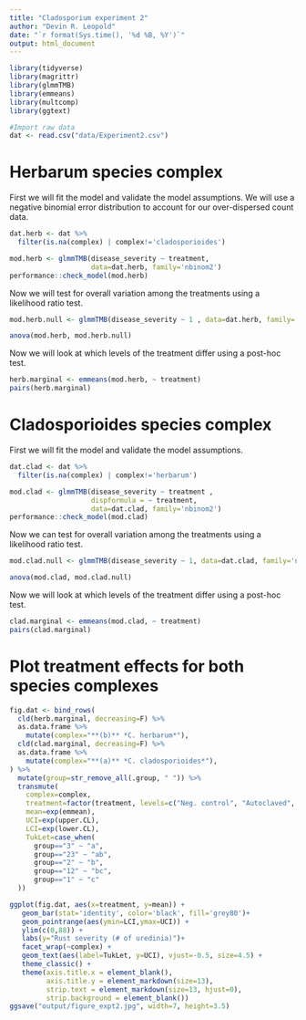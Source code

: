 ```yaml
---
title: "Cladosporium experiment 2"
author: "Devin R. Leopold"
date: "`r format(Sys.time(), '%d %B, %Y')`"
output: html_document
---
```


```r
library(tidyverse)
library(magrittr)
library(glmmTMB)
library(emmeans)
library(multcomp)
library(ggtext)

#Import raw data
dat <- read.csv("data/Experiment2.csv")

```

# Herbarum species complex

First we will fit the model and validate the model assumptions. We will use a negative binomial error distribution to account for our over-dispersed count data.

```r
dat.herb <- dat %>% 
  filter(is.na(complex) | complex!='cladosporioides')

mod.herb <- glmmTMB(disease_severity ~ treatment, 
                    data=dat.herb, family='nbinom2') 
performance::check_model(mod.herb)
```

Now we will test for overall variation among the treatments using a likelihood ratio test.

```r
mod.herb.null <- glmmTMB(disease_severity ~ 1 , data=dat.herb, family='nbinom2') 

anova(mod.herb, mod.herb.null)

```

Now we will look at which levels of the treatment differ using a post-hoc test.

```r
herb.marginal <- emmeans(mod.herb, ~ treatment)
pairs(herb.marginal)
```

# Cladosporioides species complex

First we will fit the model and validate the model assumptions. 

```r
dat.clad <- dat %>% 
  filter(is.na(complex) | complex!='herbarum')

mod.clad <- glmmTMB(disease_severity ~ treatment , 
                    dispformula = ~ treatment,
                    data=dat.clad, family='nbinom2') 
performance::check_model(mod.clad)
```

Now we can test for overall variation among the treatments using a likelihood ratio test.

```r
mod.clad.null <- glmmTMB(disease_severity ~ 1, data=dat.clad, family='nbinom2') 

anova(mod.clad, mod.clad.null) 

```

Now we will look at which levels of the treatment differ using a post-hoc test.

```r
clad.marginal <- emmeans(mod.clad, ~ treatment)
pairs(clad.marginal)
```

# Plot treatment effects for both species complexes

```r

fig.dat <- bind_rows(
  cld(herb.marginal, decreasing=F) %>%
  as.data.frame %>%
    mutate(complex="**(b)** *C. herbarum*"),
  cld(clad.marginal, decreasing=F) %>%
  as.data.frame %>%
    mutate(complex="**(a)** *C. cladosporioides*"),
) %>%
  mutate(group=str_remove_all(.group, " ")) %>%
  transmute(
    complex=complex,
    treatment=factor(treatment, levels=c("Neg. control", "Autoclaved", "Filtered", "Live")),
    mean=exp(emmean),
    UCI=exp(upper.CL),
    LCI=exp(lower.CL),
    TukLet=case_when(
      group=="3" ~ "a",
      group=="23" ~ "ab",
      group=="2" ~ "b",
      group=="12" ~ "bc",
      group=="1" ~ "c"
  ))

ggplot(fig.dat, aes(x=treatment, y=mean)) +
   geom_bar(stat='identity', color='black', fill='grey80')+
   geom_pointrange(aes(ymin=LCI,ymax=UCI)) +
   ylim(c(0,88)) +
   labs(y="Rust severity (# of uredinia)")+
   facet_wrap(~complex) +
   geom_text(aes(label=TukLet, y=UCI), vjust=-0.5, size=4.5) +
   theme_classic() +
   theme(axis.title.x = element_blank(),
         axis.title.y = element_markdown(size=13),
         strip.text = element_markdown(size=13, hjust=0),
         strip.background = element_blank())
ggsave("output/figure_expt2.jpg", width=7, height=3.5)


```

